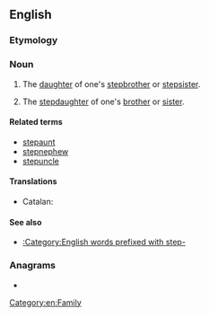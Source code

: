 {{also|step-niece}}
==English==

===Etymology===
{{prefix|step|niece|lang=en}}

===Noun===
{{en-noun}}

# {{lb|en|rare}} The [[daughter]] of one's [[stepbrother]] or [[stepsister]].
# {{lb|en|rare}} The [[stepdaughter]] of one's [[brother]] or [[sister]].

====Related terms====
* [[stepaunt]]
* [[stepnephew]]
* [[stepuncle]]

====Translations====
{{trans-top|daughter of one's stepsibling}}
* Catalan: {{t+|ca|nebodastra|f}}
{{trans-mid}}
{{trans-bottom}}

{{trans-top|stepdaughter of one's sibling}}
{{trans-mid}}
{{trans-bottom}}

====See also====
* [[:Category:English words prefixed with step-]]

===Anagrams===
* {{anagrams|en|inspectee}}

[[Category:en:Family]]